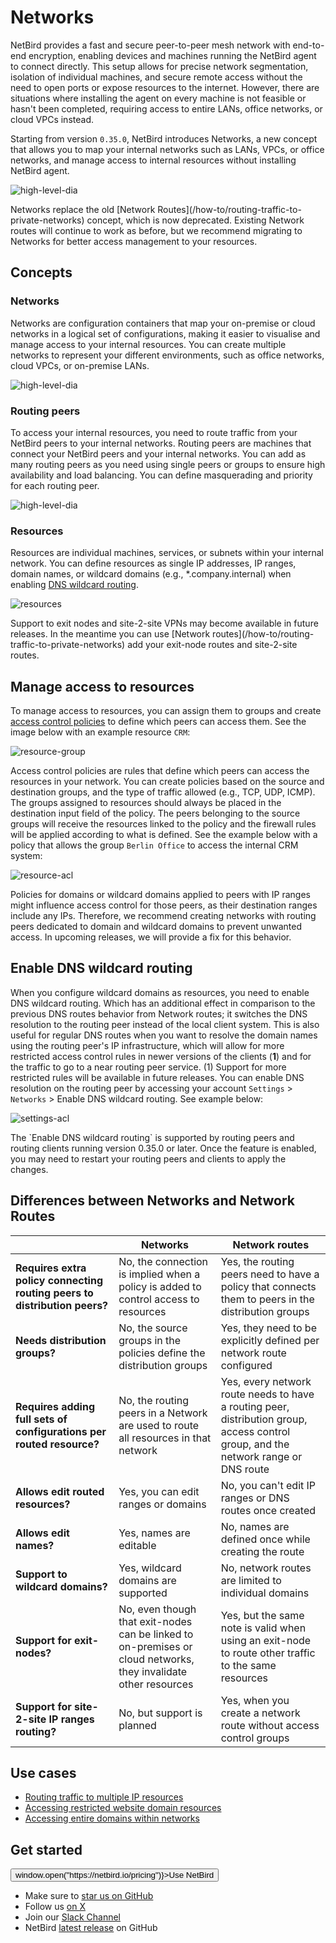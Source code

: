 # Networks

NetBird provides a fast and secure peer-to-peer mesh network with end-to-end encryption, enabling devices and machines
running the NetBird agent to connect directly. This setup allows for precise network segmentation,
isolation of individual machines, and secure remote access without the need to open ports or expose resources to the
internet. However, there are situations where installing the agent on every machine is not feasible or hasn't been
completed, requiring access to entire LANs, office networks, or cloud VPCs instead.

Starting from version `0.35.0`, NetBird introduces Networks, a new concept that allows you to map your internal networks
such as LANs, VPCs, or office networks, and manage access to internal resources without installing NetBird agent.

<p>
    <img src="/docs-static/img/how-to-guides/netbird-network-routes.png" alt="high-level-dia" className="imagewrapper-big"/>
</p>

<Note>
    Networks replace the old [Network Routes](/how-to/routing-traffic-to-private-networks) concept, which is now deprecated.
    Existing Network routes will continue to work as before, but we recommend migrating to Networks for better access
    management to your resources.
</Note>

## Concepts
### Networks
Networks are configuration containers that map your on-premise or cloud networks in a logical set of configurations,
making it easier to visualise and manage access to your internal resources. You can create multiple networks to represent your
different environments, such as office networks, cloud VPCs, or on-premise LANs.

<p>
    <img src="/docs-static/img/how-to-guides/networks/new-network-2.png" alt="high-level-dia" className="imagewrapper"/>
</p>

### Routing peers
To access your internal resources, you need to route traffic from your NetBird peers to your internal networks.
Routing peers are machines that connect your NetBird peers and your internal networks.
You can add as many routing peers as you need using single peers or groups to ensure high availability and load balancing.
You can define masquerading and priority for each routing peer.

<p>
    <img src="/docs-static/img/how-to-guides/networks/add-routing-peer-1.png" alt="high-level-dia" className="imagewrapper"/>
</p>


### Resources
Resources are individual machines, services, or subnets within your internal network. You can define resources as single
IP addresses, IP ranges, domain names, or wildcard domains (e.g., *.company.internal) when enabling [DNS wildcard routing](#enable-dns-wildcard-routing).

<p>
    <img src="/docs-static/img/how-to-guides/networks/resources-1.png" alt="resources" className="imagewrapper-big"/>
</p>
<Note>
  Support to exit nodes and site-2-site VPNs may become available in future releases. In the meantime you can use [Network routes](/how-to/routing-traffic-to-private-networks) add your exit-node routes and site-2-site routes.
</Note>


## Manage access to resources

To manage access to resources, you can assign them to groups and create [access control policies](/how-to/manage-network-access#creating-policies) to define which peers can access them.
See the image below with an example resource `CRM`:
<p>
    <img src="/docs-static/img/how-to-guides/networks/resources-2.png" alt="resource-group" className="imagewrapper"/>
</p>

Access control policies are rules that define which peers can access the resources in your network. You can create policies based on the source and destination groups, and the type of traffic allowed (e.g., TCP, UDP, ICMP).
The groups assigned to resources should always be placed in the destination input field of the policy.
The peers belonging to the source groups will receive the resources linked to the policy and the firewall rules will be applied according to what is defined.
See the example below with a policy that allows the group `Berlin Office` to access the internal CRM system:

<p>
    <img src="/docs-static/img/how-to-guides/networks/resource-acl-1.png" alt="resource-acl" className="imagewrapper-big"/>
</p>

<Note>
    Policies for domains or wildcard domains applied to peers with IP ranges might influence access control for those peers, as their destination ranges include any IPs. Therefore, we recommend creating networks with routing peers dedicated to domain and wildcard domains to prevent unwanted access. In upcoming releases, we will provide a fix for this behavior.
</Note>

## Enable DNS wildcard routing
When you configure wildcard domains as resources, you need to enable DNS wildcard routing. Which has an additional effect in comparison to the previous DNS routes behavior from Network routes; it switches the DNS resolution to the routing peer instead of the local client system.
This is also useful for regular DNS routes when you want to resolve the domain names using the routing peer's IP infrastructure, which will allow for more restricted access control rules in newer versions of the clients (**1**) and for the traffic to go to a near routing peer service.
<Note>
 (1) Support for more restricted rules will be available in future releases.
</Note>
You can enable DNS resolution on the routing peer by accessing your account `Settings` > `Networks` > Enable DNS wildcard routing. See example below:
<p>
    <img src="/docs-static/img/how-to-guides/networks/settings-1.png" alt="settings-acl" className="imagewrapper-big"/>
</p>

<Note>
    The `Enable DNS wildcard routing` is supported by routing peers and routing clients running version 0.35.0 or later.
    Once the feature is enabled, you may need to restart your routing peers and clients to apply the changes.
</Note>

## Differences between Networks and Network Routes

|                                                                           | Networks                                                                                                          | Network routes                                                                                                                      |
|---------------------------------------------------------------------------|-------------------------------------------------------------------------------------------------------------------|-------------------------------------------------------------------------------------------------------------------------------------|
| **Requires extra policy connecting routing peers to distribution peers?** | No, the connection is implied when a policy is added to control access to resources                               | Yes, the routing peers need to have a policy that connects them to peers in the distribution groups                                 |
| **Needs distribution groups?**                                            | No, the source groups in the policies define the distribution groups                                              | Yes, they need to be explicitly defined per network route configured                                                                |
| **Requires adding full sets of configurations per routed resource?**      | No, the routing peers in a Network are used to route all resources in that network                                | Yes, every network route needs to have a routing peer, distribution group, access control group, and the network range or DNS route |
| **Allows edit routed resources?**                                         | Yes, you can edit ranges or domains                                                                               | No, you can't edit IP ranges or DNS routes once created                                                                             |
| **Allows edit names?**                                                    | Yes, names are editable                                                                                           | No, names are defined once while creating the route                                                                                 |
| **Support to wildcard domains?**                                          | Yes, wildcard domains are supported                                                                               | No, network routes are limited to individual domains                                                                                |
| **Support for exit-nodes?**                                               | No, even though that exit-nodes can be linked to on-premises or cloud networks, they invalidate other resources   | Yes, but the same note is valid when using an exit-node to route other traffic to the same resources                                |
| **Support for site-2-site IP ranges routing?**                            | No, but support is planned                                                                                        | Yes, when you create a network route without access control groups                                                                  |


## Use cases
- [Routing traffic to multiple IP resources](/how-to/routing-traffic-to-multiple-resources)
- [Accessing restricted website domain resources](/how-to/accessing-restricted-domain-resources)
- [Accessing entire domains within networks](/how-to/accessing-entire-domains-within-networks)

## Get started
<p float="center" >
    <Button name="button" className="button-5" onClick={() => window.open("https://netbird.io/pricing")}>Use NetBird</Button>
</p>

- Make sure to [star us on GitHub](https://github.com/netbirdio/netbird)
- Follow us [on X](https://x.com/netbird)
- Join our [Slack Channel](/slack-url)
- NetBird [latest release](https://github.com/netbirdio/netbird/releases) on GitHub
